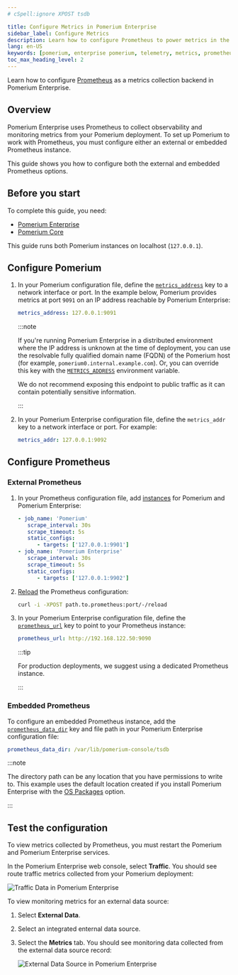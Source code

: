 ```yaml
---
# cSpell:ignore XPOST tsdb

title: Configure Metrics in Pomerium Enterprise
sidebar_label: Configure Metrics
description: Learn how to configure Prometheus to power metrics in the Pomerium Enterprise web console.
lang: en-US
keywords: [pomerium, enterprise pomerium, telemetry, metrics, prometheus]
toc_max_heading_level: 2
---
```




Learn how to configure [Prometheus](https://prometheus.io/) as a metrics collection backend in Pomerium Enterprise.

## Overview

Pomerium Enterprise uses Prometheus to collect observability and monitoring metrics from your Pomerium deployment. To set up Pomerium to work with Prometheus, you must configure either an external or embedded Prometheus instance.

This guide shows you how to configure both the external and embedded Prometheus options.

## Before you start

To complete this guide, you need:

- [Pomerium Enterprise](/docs/enterprise)
- [Pomerium Core](/docs/core)

This guide runs both Pomerium instances on localhost (`127.0.0.1`).


## Configure Pomerium

1. In your Pomerium configuration file, define the [`metrics_address`](/docs/reference/metrics#metrics-address) key to a network interface or port. In the example below, Pomerium provides metrics at port `9091` on an IP address reachable by Pomerium Enterprise:

   ```yaml title="pomerium.yaml"
   metrics_address: 127.0.0.1:9091
   ```

    :::note

    If you're running Pomerium Enterprise in a distributed environment where the IP address is unknown at the time of deployment, you can use the resolvable fully qualified domain name (FQDN) of the Pomerium host (for example, `pomerium0.internal.example.com`). Or, you can override this key with the [`METRICS_ADDRESS`](/docs/reference/metrics#metrics-address) environment variable.

    We do not recommend exposing this endpoint to public traffic as it can contain potentially sensitive information.

    :::

1. In your Pomerium Enterprise configuration file, define the `metrics_addr` key to a network interface or port. For example:

   ```yaml title="pomerium-enterprise.yaml"
   metrics_addr: 127.0.0.1:9092
   ```

## Configure Prometheus

<Tabs>
<TabItem label="External Prometheus" value="external-prometheus">

### External Prometheus

1. In your Prometheus configuration file, add [instances](https://prometheus.io/docs/concepts/jobs_instances/#jobs-and-instances) for Pomerium and Pomerium Enterprise:

   ```yaml title="prometheus.yaml"
   - job_name: 'Pomerium'
      scrape_interval: 30s
      scrape_timeout: 5s
      static_configs:
         - targets: ['127.0.0.1:9901']
   - job_name: 'Pomerium Enterprise'
      scrape_interval: 30s
      scrape_timeout: 5s
      static_configs:
         - targets: ['127.0.0.1:9902']

   ```

1. [Reload](https://prometheus.io/docs/prometheus/latest/configuration/configuration/#configuration) the Prometheus configuration:

   ```bash
   curl -i -XPOST path.to.prometheus:port/-/reload
   ```

1. In your Pomerium Enterprise configuration file, define the [`prometheus_url`](/docs/enterprise/configure#prometheus-url) key to point to your Prometheus instance:

   ```yaml title="pomerium-enterprise.yaml"
   prometheus_url: http://192.168.122.50:9090
   ```

    :::tip

    For production deployments, we suggest using a dedicated Prometheus instance.

    :::

</TabItem>
<TabItem label="Embedded Prometheus" value="embedded-prometheus">

### Embedded Prometheus

To configure an embedded Prometheus instance, add the [`prometheus_data_dir`](/docs/enterprise/configure#prometheus-data-dir) key and file path in your Pomerium Enterprise configuration file:

```yaml title="config.yaml"
prometheus_data_dir: /var/lib/pomerium-console/tsdb
```

:::note

The directory path can be any location that you have permissions to write to. This example uses the default location created if you install Pomerium Enterprise with the [OS Packages](/docs/enterprise/install#install-pomerium-enterprise) option.

:::

</TabItem>
</Tabs>

## Test the configuration

To view metrics collected by Prometheus, you must restart the Pomerium and Pomerium Enterprise services.

In the Pomerium Enterprise web console, select **Traffic**. You should see route traffic metrics collected from your Pomerium deployment:

   ![Traffic Data in Pomerium Enterprise](./img/metrics/traffic-dashboard.png)

To view monitoring metrics for an external data source:

1. Select **External Data**.
1. Select an integrated enternal data source.
1. Select the **Metrics** tab. You should see monitoring data collected from the external data source record:

    ![External Data Source in Pomerium Enterprise](./img/metrics/external-data-sources-dashboard.png)
